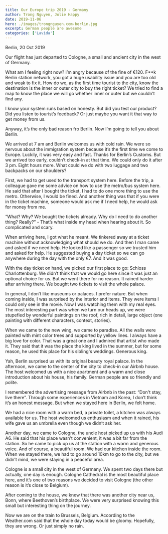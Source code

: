 ```yaml
---
title: Our Europe trip 2019 - Germany
author: Trong Nguyen, Jolie Happy
date: 2019-11-06
hero: ./images/trongnguyen.com-berlin.jpg
excerpt: German people are awesome
categories: ['Lavida']
---
```


Berlin, 20 Oct 2019

Our flight has just departed to Cologne, a small and ancient city in the west of Germany.

What am I feeling right now? I’m angry because of the fine of €120. F**k Berlin station network, you got a huge usability issue and you are too old and weak to fix it. How do we, as the first time tourist to the city, know the destination is the inner or outer city to buy the right ticket? We tried to find a map to know the place we will go whether inner or outer but we couldn’t find any.

I know your system runs based on honesty. But did you test our product? Did you listen to tourist’s feedback? Or just maybe you want it that way to get money from us.

Anyway, it’s the only bad reason fro Berlin. Now I’m going to tell you about Berlin.

We arrived at 7 am and Berlin welcomes us with cold rain. We were so nervous about the immigration system because it’s the first time we come to Europe. Luckily, it was very easy and fast. Thanks for Berlin’s Customs.
But we arrived too early, couldn’t check-in at that time. We could only do it after 3 pm. Eight hours more. What could we do with two luggage and two backpacks on our shoulders?

First, we had to get used to the transport system here. Before the trip, a colleague gave me some advice on how to use the metro/bus system here. He said that after I bought the ticket, I had to do one more thing to use the metro. Otherwise, I would be fined. And another thing was that if you were in the ticket machine, someone would ask me if I need help, he would ask for money from me.

“What? Why? We bought the tickets already. Why do I need to do another thing? Really?” - That’s what inside my head when hearing about it. So complicated and scary.

When arriving here, I got what he meant. We tinkered away at a ticket machine without acknowledging what should we do. And then I man came and asked if we need help. He looked like a passenger so we trusted him and asked for help. He suggested buying a day ticket so we can go anywhere during the day with the only €7. And it was good.

With the day ticket on hand, we picked our first place to go: Schloss Charlottenburg. We didn’t think that we would go here since it was just an optional choice for us. But we went there for no reason.
It rained harder after arriving there. We bought two tickets to visit the whole palace.

In general, I don’t like museums or palaces. I prefer nature. But when coming inside, I was surprised by the interior and items. They were items I could only see in the movie. Now I was watching them with my real eyes. The most interesting part was when we turn our heads up,  we were stupefied by wonderful paintings on the roof, rich in detail, large object (one painting with different characters, context, stories).

When we came to the new wing, we came to paradise. All the walls were painted with mint color trees and supported by yellow lines. I always have a big love for color. That was a great one and I admired that artist who made it. They said that it was the place the king lived in the summer, but for some reason, he used this place for his sibling's weddings. Generous king.

Yah, Berlin surprised us with its original beauty royal palace.
In the afternoon, we came to the center of the city to check-in our Airbnb house. The host welcomed us with a nice apartment and a warm and close introduction about his house, his family. German people are so friendly and polite.

I remembered the advertising message from Airbnb in the past: “Don't stay, live there”. Through some experiences in Vietnam and Korea, I don’t think it’s an honest message. But when we stayed here in Berlin, we felt home.

We had a nice room with a warm bed, a private toilet, a kitchen was always available for us. The host welcomed us enthusiasm and when it rained, his wife gave us an umbrella even though we didn’t ask her.

Another day, we came to Cologne, the uncle host picked up us with his Audi A6. He said that his place wasn’t convenient, it was a bit far from the station. So he came to pick up us at the station with a warm and generous voice. And of course, a beautiful room. We had our kitchen inside the room. When we stayed there, we had to go around 10km to go to the city, but we didn’t mind, we were staying in a peaceful area.

Cologne is a small city in the west of Germany. We spent two days there but actually, one day is enough. Cologne Cathedral is the most beautiful place here, and it’s one of two reasons we decided to visit Cologne (the other reason is it’s close to Belgium).

After coming to the house, we knew that there was another city near us, Bonn,  where Beethoven’s birthplace. We were very surprised knowing this small but interesting thing on the journey.

Now we are on the train to Brussels, Belgium. According to the Weather.com said that the whole day today would be gloomy. Hopefully, they are wrong. Or just simply no rain. 

